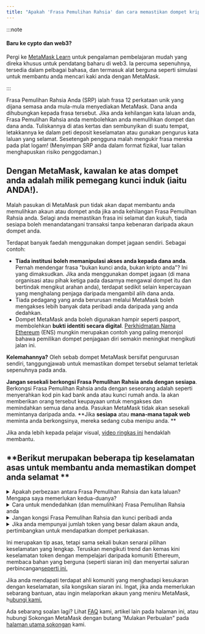```yaml
---
title: "Apakah 'Frasa Pemulihan Rahsia' dan cara memastikan dompet kripto anda selamat"
---
```


:::note

#### Baru ke cypto dan web3?

Pergi ke [MetaMask Learn](https://learn.metamask.io/) untuk pengalaman pembelajaran mudah yang direka khusus untuk pendatang baharu di web3. Ia percuma sepenuhnya, tersedia dalam pelbagai bahasa, dan termasuk alat berguna seperti simulasi untuk membantu anda mencari kaki anda dengan MetaMask.

:::

Frasa Pemulihan Rahsia Anda (SRP) ialah frasa 12 perkataan unik yang dijana semasa anda mula-mula menyediakan MetaMask. Dana anda dihubungkan kepada frasa tersebut. Jika anda kehilangan kata laluan anda, Frasa Pemulihan Rahsia anda membolehkan anda memulihkan dompet dan dana anda. Tuliskannya di atas kertas dan sembunyikan di suatu tempat, letakkannya ke dalam peti deposit keselamatan atau gunakan pengurus kata laluan yang selamat. Sesetengah pengguna malah mengukir frasa mereka pada plat logam! (Menyimpan SRP anda dalam format fizikal, luar talian menghapuskan risiko penggodaman.)

## **Dengan MetaMask, kawalan ke atas dompet anda adalah milik pemegang kunci induk (iaitu ANDA!).**

Malah pasukan di MetaMask pun tidak akan dapat membantu anda memulihkan akaun atau dompet anda jika anda kehilangan Frasa Pemulihan Rahsia anda. Selagi anda memastikan frasa ini selamat dan kukuh, tiada sesiapa boleh menandatangani transaksi tanpa kebenaran daripada akaun dompet anda.

Terdapat banyak faedah menggunakan dompet jagaan sendiri. Sebagai contoh:

- **Tiada institusi boleh memanipulasi akses anda kepada dana anda**. Pernah mendengar frasa "bukan kunci anda, bukan kripto anda"? Ini yang dimaksudkan. Jika anda menggunakan dompet jagaan (di mana organisasi atau pihak ketiga pada dasarnya mengawal dompet itu dan bertindak mengikut arahan anda), terdapat sedikit selain kepercayaan yang menghalang penjaga daripada mengambil alih dana anda.
- Tiada pedagang yang anda berurusan melalui MetaMask boleh mengakses lebih banyak data peribadi anda daripada yang anda dedahkan.
- Dompet MetaMask anda boleh digunakan hampir seperti pasport, membolehkan **bukti identiti secara digital**. [Perkhidmatan Nama Ethereum](https://ens.domains/) (ENS) mungkin merupakan contoh yang paling menonjol bahawa pemilikan dompet penjagaan diri semakin meningkat mengikuti jalan ini.

**Kelemahannya?** Oleh sebab dompet MetaMask bersifat pengurusan sendiri, tanggungjawab untuk memastikan dompet tersebut selamat terletak sepenuhnya pada anda.

**Jangan sesekali berkongsi Frasa Pemulihan Rahsia anda dengan sesiapa**. Berkongsi Frasa Pemulihan Rahsia anda dengan seseorang adalah seperti menyerahkan kod pin kad bank anda atau kunci rumah anda. Ia akan memberikan orang tersebut keupayaan untuk mengakses dan memindahkan semua dana anda. Pasukan MetaMask tidak akan sesekali memintanya daripada anda. **Jika **sesiapa** atau **mana-mana tapak web** meminta anda berkongsinya, mereka sedang cuba menipu anda. **

Jika anda lebih kepada pelajar visual, [video ringkas ini](https://youtu.be/-b1tQnOI-no) hendaklah membantu.

## **Berikut merupakan beberapa tip keselamatan asas untuk membantu anda memastikan dompet anda selamat **

<details>
<summary>Apakah perbezaan antara Frasa Pemulihan Rahsia dan kata laluan? Mengapa saya memerlukan kedua-duanya?</summary>

<div>

MetaMask secara setempat menyulitkan frasa pemulihan rahsia anda dengan kata laluan anda. Ia bermakna selepas anda mengunci dompet anda, tiada siapa yang boleh menggunakan dana anda sehingga anda memasukkan kata laluan anda semula. Jika anda terlupa kata laluan anda, anda boleh mendapatkan semula akses kepada akaun anda dengan Frasa Pemulihan Rahsia, kerana ia merupakan kunci untuk mengakses dompet anda, yang hanya dipegang oleh anda. Ia penting untuk ketahui bahawa MetaMask atau mana-mana pihak lain tidak boleh menukar atau memulihkan frasa benih anda jika ia hilang. Sila menjaganya dengan baik! Untuk maklumat lebih lanjut tentang ini, [lihat di sini](https://metamask.zendesk.com/hc/en-us/articles/4404722782107-User-Guide-Secret-Recovery-Phrase-password-and-private-keys).

</div>
</details>

<details>
<summary>Cara untuk mendedahkan (dan memulihkan) Frasa Pemulihan Rahsia anda</summary>

<div>

Anda akan digesa untuk menetapkan SRP dan kata laluan anda apabila anda mula-mula memasang MetaMask. Jika anda kehilangannya, anda sepatutnya dapat memulihkannya jika anda mengingati kata laluan anda DAN anda mempunyai salinan data bilik kebal anda. Anda boleh cuba mencari data bilik kebal anda (sama ada secara setempat pada komputer anda atau pada sandaran komputer tersebut) menggunakan [arahan ini.](https://metamask.zendesk.com/hc/en-us/articles/360018766351)

:::warning

#### Amaran!

Jika anda kehilangan Frasa Pemulihan Rahsia _dan_ anda terlupa kata laluan anda, tiada cara untuk memulihkan frasa tersebut dan mengkases akaun anda.

:::

</div>
</details>

<details>
<summary>Jangan kongsi Frasa Pemulihan Rahsia dan kunci peribadi anda</summary>

<div>

Perkara ini telah disebut, tetapi tidak salah untuk memastikan ia diterangkan dengan teliti: sesiapa yang mempunyai Frasa Pemulihan Rahsia atau kunci peribadi anda boleh mengalih keluar token daripada akaun anda. Jangan sesekali kongsi Frasa pemulihan Rahsia atau kunci peribadi anda dengans esiapa — termasuk pasukan MetaMask, walaupun kami **tidak** akan meminta dari anda maklumat ini. Jika seseorang mengakui dirinya sebagai ahli pasukan MetaMask dan meminta maklumat ini daripada anda, sila laporkan mereka dengan segera menggunakan [saluran sokongan rasmi](https://metamask.zendesk.com/hc/en-us/articles/360058969391) kami.

</div>
</details>

<details>
<summary>Jika anda mempunyai jumlah token yang besar dalam akaun anda, pertimbangkan untuk mendapatkan dompet perkakasan.</summary>

<div>

[Dompet perkakasan](https://metamask.zendesk.com/hc/en-us/articles/4408552261275), seperti Tezor dan Ledger, biasanya dianggap sebagai cara yang lebih selamat untuk menyimpan token anda. Ia menyimpan kunci peribadi di luar talian, yang bermakna anda perlu memiliki dompet secara fizikal untuk menandatangani transaksi -- halangan yang besar kepada penipu dalam talian.

</div>
</details>

Ini merupakan tip asas, tetapi sama sekali bukan senarai pilihan keselamatan yang lengkap. Teruskan mengikuti trend dan kemas kini keselamatan token dengan mempelajari daripada komuniti Ethereum, membaca bahan yang berguna (seperti siaran ini) dan menyertai saluran perbincangan[seperti ini.](https://community.metamask.io/)

Jika anda mendapati terdapat ahli komuniti yang menghadapi kesukaran dengan keselamatan, sila kongsikan siaran ini. Ingat, jika anda memerlukan sebarang bantuan, atau ingin melaporkan akaun yang meniru MetaMask, h[ubungi kami.](https://metamask.zendesk.com/hc/en-us/articles/360058969391)

Ada sebarang soalan lagi? Lihat [FAQ](https://metamask.io/faqs.html) kami, artikel lain pada halaman ini, atau hubungi Sokongan MetaMask dengan butang 'Mulakan Perbualan" pada [halaman utama sokongan](https://support.metamask.io/hc/en-us) kami.
